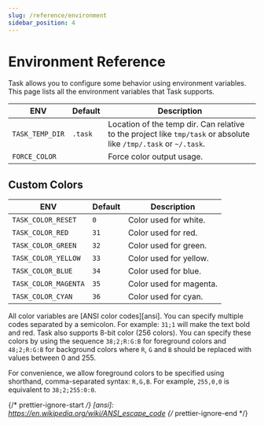 ```yaml
---
slug: /reference/environment
sidebar_position: 4
---
```


# Environment Reference

Task allows you to configure some behavior using environment variables. This
page lists all the environment variables that Task supports.

| ENV             | Default | Description                                                                                                       |
| --------------- | ------- | ----------------------------------------------------------------------------------------------------------------- |
| `TASK_TEMP_DIR` | `.task` | Location of the temp dir. Can relative to the project like `tmp/task` or absolute like `/tmp/.task` or `~/.task`. |
| `FORCE_COLOR`   |         | Force color output usage.                                                                                         |

## Custom Colors

| ENV                  | Default | Description             |
| -------------------- | ------- | ----------------------- |
| `TASK_COLOR_RESET`   | `0`     | Color used for white.   |
| `TASK_COLOR_RED`     | `31`    | Color used for red.     |
| `TASK_COLOR_GREEN`   | `32`    | Color used for green.   |
| `TASK_COLOR_YELLOW`  | `33`    | Color used for yellow.  |
| `TASK_COLOR_BLUE`    | `34`    | Color used for blue.    |
| `TASK_COLOR_MAGENTA` | `35`    | Color used for magenta. |
| `TASK_COLOR_CYAN`    | `36`    | Color used for cyan.    |

All color variables are [ANSI color codes][ansi]. You can specify multiple codes
separated by a semicolon. For example: `31;1` will make the text bold and red.
Task also supports 8-bit color (256 colors). You can specify these colors by
using the sequence `38;2;R:G:B` for foreground colors and `48;2;R:G:B` for
background colors where `R`, `G` and `B` should be replaced with values between
0 and 255.

For convenience, we allow foreground colors to be specified using shorthand,
comma-separated syntax: `R,G,B`. For example, `255,0,0` is equivalent to
`38;2;255:0:0`.

{/* prettier-ignore-start */}
[ansi]: https://en.wikipedia.org/wiki/ANSI_escape_code
{/* prettier-ignore-end */}
